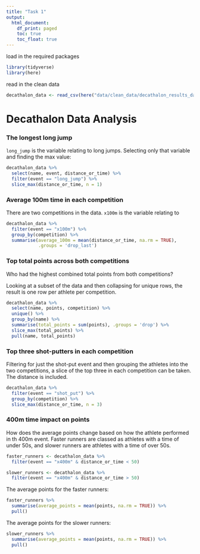 ```yaml
---
title: "Task 1"
output:
  html_document:
    df_print: paged
    toc: true
    toc_float: true
---
```


load in the required packages
```r
library(tidyverse)
library(here)
```

read in the clean data
```r
decathalon_data <- read_csv(here("data/clean_data/decathalon_results_data.csv"))
```

# Decathalon Data Analysis

### The longest long jump

`long_jump` is the variable relating to long jumps. Selecting only that variable
and finding the max value:

```r
decathalon_data %>% 
  select(name, event, distance_or_time) %>% 
  filter(event == "long_jump") %>% 
  slice_max(distance_or_time, n = 1)
```

### Average 100m time in each competition

There are two competitions in the data. `x100m` is the variable relating to 

```r
decathalon_data %>%
  filter(event == "x100m") %>% 
  group_by(competition) %>% 
  summarise(average_100m = mean(distance_or_time, na.rm = TRUE),
            .groups = 'drop_last')
```

### Top total points across both competitions

Who had the highest combined total points from both competitions?

Looking at a subset of the data and then collapsing for unique rows, the
result is one row per athlete per competition. 

```r
decathalon_data %>%
  select(name, points, competition) %>%
  unique() %>% 
  group_by(name) %>% 
  summarise(total_points = sum(points), .groups = 'drop') %>% 
  slice_max(total_points) %>% 
  pull(name, total_points)
```

### Top three shot-putters in each competition

Filtering for just the shot-put event and then grouping the athletes into the
two competitions, a slice of the top three in each competition can be taken.
The distance is included.

```r
decathalon_data %>%
  filter(event == "shot_put") %>% 
  group_by(competition) %>% 
  slice_max(distance_or_time, n = 3)
```

### 400m time impact on points

How does the average points change based on how the athlete performed in th
400m event. Faster runners are classed as athletes with a time of under 50s, and
slower runners are athletes with a time of over 50s.

```r
faster_runners <- decathalon_data %>%
  filter(event == "x400m" & distance_or_time < 50)

slower_runners <- decathalon_data %>%
  filter(event == "x400m" & distance_or_time > 50)

```

The average points for the faster runners:
```r
faster_runners %>% 
  summarise(average_points = mean(points, na.rm = TRUE)) %>% 
  pull()
```

The average points for the slower runners:
```r
slower_runners %>% 
  summarise(average_points = mean(points, na.rm = TRUE)) %>% 
  pull()
```


